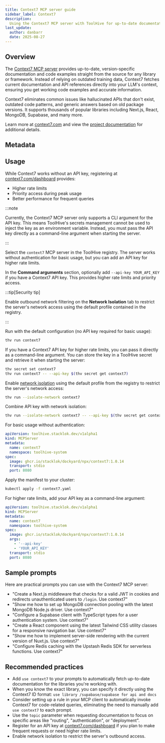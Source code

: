 ```yaml
---
title: Context7 MCP server guide
sidebar_label: Context7
description:
  Using the Context7 MCP server with ToolHive for up-to-date documentation.
last_update:
  author: danbarr
  date: 2025-08-27
---
```


## Overview

The [Context7 MCP server](https://github.com/upstash/context7) provides
up-to-date, version-specific documentation and code examples straight from the
source for any library or framework. Instead of relying on outdated training
data, Context7 fetches current documentation and API references directly into
your LLM's context, ensuring you get working code examples and accurate
information.

Context7 eliminates common issues like hallucinated APIs that don't exist,
outdated code patterns, and generic answers based on old package versions. It
supports thousands of popular libraries including Next.js, React, MongoDB,
Supabase, and many more.

Learn more at [context7.com](https://context7.com) and view the
[project documentation](https://github.com/upstash/context7) for additional
details.

## Metadata

<MCPMetadata name='context7' />

## Usage

While Context7 works without an API key, registering at
[context7.com/dashboard](https://context7.com/dashboard) provides:

- Higher rate limits
- Priority access during peak usage
- Better performance for frequent queries

:::note

Currently, the Context7 MCP server only supports a CLI argument for the API key.
This means ToolHive's secrets management cannot be used to inject the key as an
environment variable. Instead, you must pass the API key directly as a
command-line argument when starting the server.

:::

<Tabs groupId='mode' queryString='mode'>
<TabItem value='ui' label='UI' default>

Select the `context7` MCP server in the ToolHive registry. The server works
without authentication for basic usage, but you can add an API key for higher
rate limits.

In the **Command arguments** section, optionally add `--api-key YOUR_API_KEY` if
you have a Context7 API key. This provides higher rate limits and priority
access.

:::tip[Security tip]

Enable outbound network filtering on the **Network Isolation** tab to restrict
the server's network access using the default profile contained in the registry.

:::

</TabItem>
<TabItem value='cli' label='CLI'>

Run with the default configuration (no API key required for basic usage):

```bash
thv run context7
```

If you have a Context7 API key for higher rate limits, you can pass it directly
as a command-line argument. You can store the key in a ToolHive secret and
retrieve it when starting the server:

```bash
thv secret set context7
thv run context7 -- --api-key $(thv secret get context7)
```

Enable [network isolation](../guides-cli/network-isolation.mdx) using the
default profile from the registry to restrict the server's network access:

```bash
thv run --isolate-network context7
```

Combine API key with network isolation:

```bash
thv run --isolate-network context7 -- --api-key $(thv secret get context7)
```

</TabItem>
<TabItem value='k8s' label='Kubernetes'>

For basic usage without authentication:

```yaml title="context7.yaml"
apiVersion: toolhive.stacklok.dev/v1alpha1
kind: MCPServer
metadata:
  name: context7
  namespace: toolhive-system
spec:
  image: ghcr.io/stacklok/dockyard/npx/context7:1.0.14
  transport: stdio
  port: 8080
```

Apply the manifest to your cluster:

```bash
kubectl apply -f context7.yaml
```

For higher rate limits, add your API key as a command-line argument:

```yaml {8} title="context7-with-auth.yaml"
apiVersion: toolhive.stacklok.dev/v1alpha1
kind: MCPServer
metadata:
  name: context7
  namespace: toolhive-system
spec:
  image: ghcr.io/stacklok/dockyard/npx/context7:1.0.14
  args:
    - '--api-key'
    - 'YOUR_API_KEY'
  transport: stdio
  port: 8080
```

</TabItem>
</Tabs>

## Sample prompts

Here are practical prompts you can use with the Context7 MCP server:

- "Create a Next.js middleware that checks for a valid JWT in cookies and
  redirects unauthenticated users to `/login`. Use context7"
- "Show me how to set up MongoDB connection pooling with the latest MongoDB
  Node.js driver. Use context7"
- "Configure a Supabase client with TypeScript types for a user authentication
  system. Use context7"
- "Create a React component using the latest Tailwind CSS utility classes for a
  responsive navigation bar. Use context7"
- "Show me how to implement server-side rendering with the current version of
  Nuxt.js. Use context7"
- "Configure Redis caching with the Upstash Redis SDK for serverless functions.
  Use context7"

## Recommended practices

- Add `use context7` to your prompts to automatically fetch up-to-date
  documentation for the libraries you're working with.
- When you know the exact library, you can specify it directly using the
  Context7 ID format: `use library /supabase/supabase for api and docs`
- Consider setting up a rule in your MCP client to automatically invoke Context7
  for code-related queries, eliminating the need to manually add `use context7`
  to each prompt.
- Use the `topic` parameter when requesting documentation to focus on specific
  areas like "routing", "authentication", or "deployment".
- Register for an API key at
  [context7.com/dashboard](https://context7.com/dashboard) if you plan to make
  frequent requests or need higher rate limits.
- Enable network isolation to restrict the server's outbound access.
